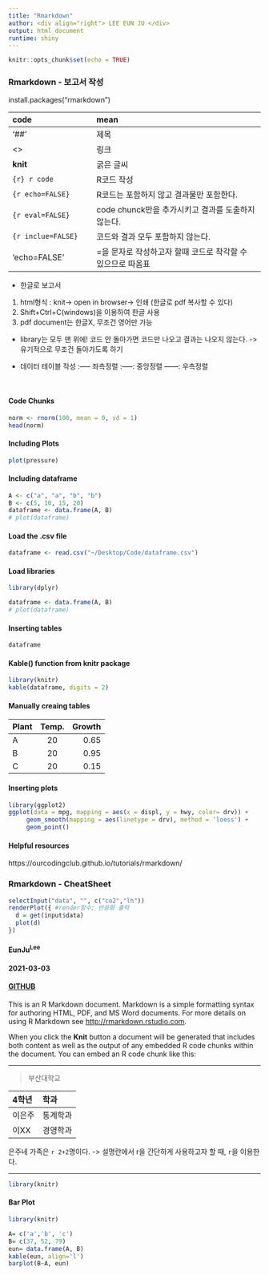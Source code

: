 ```yaml
---
title: "Rmarkdown"
author: <div align="right"> LEE EUN JU </div>
output: html_document
runtime: shiny
---
```


```r
knitr::opts_chunk$set(echo = TRUE)
```

### Rmarkdown - 보고서 작성
install.packages("rmarkdown")  

|code                          | mean                                                      |
|:-----------------------------|:----------------------------------------------------------|
|'##'                          |제목                                                       |
|<>                            |링크                                                       |
|**knit**                      |굵은 글씨                                                  |
|```{r} r code ```             |R코드 작성                                                 |
|```{r echo=FALSE}```          |R코드는 포함하지 않고 결과물만 포함한다.                   |
|```{r eval=FALSE}```          |code chunck만을 추가시키고 결과를 도출하지 않는다.         |
|```{r inclue=FALSE}```        |코드와 결과 모두 포함하지 않는다.                          |
|'echo=FALSE'                  |=을 문자로 작성하고자 할때 코드로 착각할 수 있으므로 따옴표|  

* 한글로 보고서
 1) html형식 :  knit-> open in browser-> 인쇄 (한글로 pdf 복사할 수 있다)  
 2) Shift+Ctrl+C(windows)을 이용하여 한글 사용
 3) pdf document는 한글X, 무조건 영어만 가능

* library는 모두 맨 위에!
코드 안 돌아가면 코드만 나오고 결과는 나오지 않는다.
-> 유기적으로 무조건 돌아가도록 하기

* 데이터 테이블 작성
:-----  좌측정렬
:-----: 중앙정렬
------: 우측정렬

<br/>  

#### Code Chunks  
```r
norm <- rnorm(100, mean = 0, sd = 1)
head(norm)
```

#### Including Plots  
```r
plot(pressure)
```  

#### Including dataframe
```r
A <- c("a", "a", "b", "b")
B <- c(5, 10, 15, 20)
dataframe <- data.frame(A, B)
# plot(dataframe)
```

#### Load the .csv file
```r
dataframe <- read.csv("~/Desktop/Code/dataframe.csv")
```

#### Load libraries  
```r
library(dplyr)
```

```r
dataframe <- data.frame(A, B)
# plot(dataframe)
```

#### Inserting tables  
```r
dataframe
```

#### Kable() function from knitr package  
```r
library(knitr)
kable(dataframe, digits = 2)
```

#### Manually creaing tables

| Plant | Temp. | Growth |
|:------|:-----:|-------:|
| A     | 20    | 0.65   |
| B     | 20    | 0.95   |
| C     | 20    | 0.15   |

#### Inserting plots  
```r
library(ggplot2)
ggplot(data = mpg, mapping = aes(x = displ, y = hwy, color= drv)) + 
     geom_smooth(mapping = aes(linetype = drv), method = 'loess') +
     geom_point()
```

#### Helpful resources
https://ourcodingclub.github.io/tutorials/rmarkdown/


### Rmarkdown - CheatSheet
```r
selectInput("data", "", c("co2","lh"))
renderPlot({ #render함수; 반응형 출력
  d = get(input$data)
  plot(d)
})
```

#### EunJu^Lee^
#### 2021-03-03
#### [GITHUB](https://github.com/Lee-Eun-Ju)

This is an R Markdown document. Markdown is a simple formatting syntax for authoring HTML, PDF, and MS Word documents. For more details on using R Markdown see <http://rmarkdown.rstudio.com>.

When you click the **Knit** button a document will be generated that includes both content as well as the output of any embedded R code chunks within the document. You can embed an R code chunk like this:

***
> 부산대학교

|4학년  |학과   |
|:------|:------|
|이은주 |통계학과|
|이XX   |경영학과|

은주네 가족은 `r 2+2`명이다. -> 설명란에서 r을 간단하게 사용하고자 할 때, `r `을 이용한다.  

***
```r
library(knitr)
```


#### Bar Plot
```r
library(knitr)

A= c('a','b', 'c')
B= c(37, 52, 79)
eun= data.frame(A, B)
kable(eun, align='l')
barplot(B~A, eun)
```




